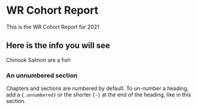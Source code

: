 # WR Cohort Report

This is the WR Cohort Report for 2021

## Here is the info you will see

Chinook Salmon are a fish

### An unnumbered section {-}

Chapters and sections are numbered by default. To un-number a heading, add a `{.unnumbered}` or the shorter `{-}` at the end of the heading, like in this section.
